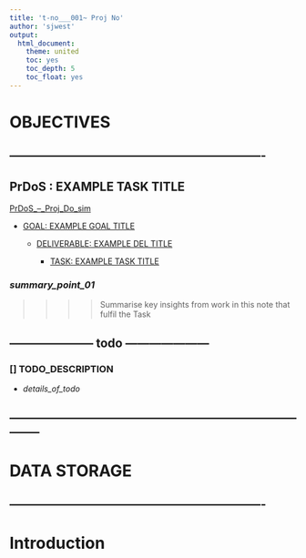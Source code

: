 ```yaml
---
title: 't-no___001~ Proj No'
author: 'sjwest'
output:
  html_document:
    theme: united
    toc: yes
    toc_depth: 5
    toc_float: yes
---
```




# OBJECTIVES



----------------------------------------------------------------
----------------------------------------------------------------



## PrDoS : EXAMPLE TASK TITLE


[PrDoS_--_Proj_Do_sim](../../PrDoS_--_Proj_Do_sim.Rmd)


* [GOAL: EXAMPLE GOAL TITLE](../../PrDoS_--_Proj_Do_sim.Rmd#goal-example-goal-title)

    + [DELIVERABLE: EXAMPLE DEL TITLE](../../PrDoS_--_Proj_Do_sim.Rmd#deliverable-example-del-title)

        - [TASK: EXAMPLE TASK TITLE](../../PrDoS_--_Proj_Do_sim.Rmd#task-example-task-title)



### _summary_point_01_

>>>>
>>>> Summarise key insights from work in this note that fulfil the Task
>>>>



--------------------- todo ---------------------
------------------------------------------------


### [] TODO_DESCRIPTION

* _details_of_todo_



--------------------------------------------------------------------------------
--------------------------------------------------------------------------------



# DATA STORAGE


----------------------------------------------------------------
----------------------------------------------------------------



# Introduction






























